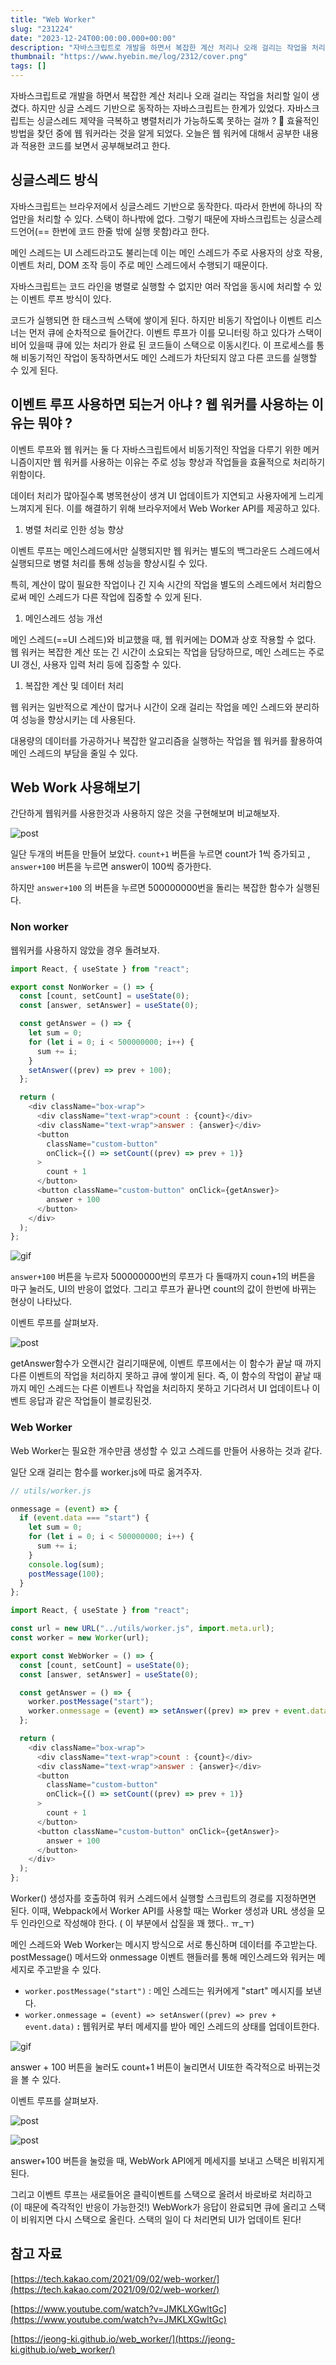 ```yaml
---
title: "Web Worker"
slug: "231224"
date: "2023-12-24T00:00:00.000+00:00"
description: "자바스크립트로 개발을 하면서 복잡한 계산 처리나 오래 걸리는 작업을 처리할 일이 생겼다. 하지만 싱글 스레드 기반으로 동작하는 자바스크립트는 한계가 있었다. 자바스크립트는 싱글스레드 제약을 극복하고 병렬처리가 가능하도록 못하는 걸까 ? 효율적인 방법을 찾던 중에 웹 워커라는 것을 알게 되었다. 오늘은 웹 워커에 대해서 공부한 내용과 적용한 코드를 보면서 공부해보려고 한다."
thumbnail: "https://www.hyebin.me/log/2312/cover.png"
tags: []
---
```


자바스크립트로 개발을 하면서 복잡한 계산 처리나 오래 걸리는 작업을 처리할 일이 생겼다. 하지만 싱글 스레드 기반으로 동작하는 자바스크립트는 한계가 있었다. 자바스크립트는 싱글스레드 제약을 극복하고 병렬처리가 가능하도록 못하는 걸까 ? 🤔 효율적인 방법을 찾던 중에 웹 워커라는 것을 알게 되었다. 오늘은 웹 워커에 대해서 공부한 내용과 적용한 코드를 보면서 공부해보려고 한다.

## 싱글스레드 방식

자바스크립트는 브라우저에서 싱글스레드 기반으로 동작한다. 따라서 한번에 하나의 작업만을 처리할 수 있다. 스택이 하나밖에 없다. 그렇기 때문에 자바스크립트는 싱글스레드언어(== 한번에 코드 한줄 밖에 실행 못함)라고 한다.

메인 스레드는 UI 스레드라고도 불리는데 이는 메인 스레드가 주로 사용자의 상호 작용, 이벤트 처리, DOM 조작 등이 주로 메인 스레드에서 수행되기 때문이다.

자바스크립트는 코드 라인을 병렬로 실행할 수 없지만 여러 작업을 동시에 처리할 수 있는 이벤트 루프 방식이 있다.

코드가 실행되면 한 태스크씩 스택에 쌓이게 된다. 하지만 비동기 작업이나 이벤트 리스너는 먼저 큐에 순차적으로 들어간다. 이벤트 루프가 이를 모니터링 하고 있다가 스택이 비어 있을때 큐에 있는 처리가 완료 된 코드들이 스택으로 이동시킨다. 이 프로세스를 통해 비동기적인 작업이 동작하면서도 메인 스레드가 차단되지 않고 다른 코드를 실행할 수 있게 된다.

## 이벤트 루프 사용하면 되는거 아냐 ? 웹 워커를 사용하는 이유는 뭐야 ?

이벤트 루프와 웹 워커는 둘 다 자바스크립트에서 비동기적인 작업을 다루기 위한 메커니즘이지만 웹 워커를 사용하는 이유는 주로 성능 향상과 작업들을 효율적으로 처리하기 위함이다.

데이터 처리가 많아질수록 병목현상이 생겨 UI 업데이트가 지연되고 사용자에게 느리게 느껴지게 된다. 이를 해결하기 위해 브라우저에서 Web Worker API를 제공하고 있다.

1. 병렬 처리로 인한 성능 향상

이벤트 루프는 메인스레드에서만 실행되지만 웹 워커는 별도의 백그라운드 스레드에서 실행되므로 병렬 처리를 통해 성능을 향상시킬 수 있다.

특히, 계산이 많이 필요한 작업이나 긴 지속 시간의 작업을 별도의 스레드에서 처리함으로써 메인 스레드가 다른 작업에 집중할 수 있게 된다.

1. 메인스레드 성능 개선

메인 스레드(==UI 스레드)와 비교했을 때, 웹 워커에는 DOM과 상호 작용할 수 없다. 웹 워커는 복잡한 계산 또는 긴 시간이 소요되는 작업을 담당하므로, 메인 스레드는 주로 UI 갱신, 사용자 입력 처리 등에 집중할 수 있다.

1. 복잡한 계산 및 데이터 처리

웹 워커는 일반적으로 계산이 많거나 시간이 오래 걸리는 작업을 메인 스레드와 분리하여 성능을 향상시키는 데 사용된다.

대용량의 데이터를 가공하거나 복잡한 알고리즘을 실행하는 작업을 웹 워커를 활용하여 메인 스레드의 부담을 줄일 수 있다.

## Web Work 사용해보기

간단하게 웹워커를 사용한것과 사용하지 않은 것을 구현해보며 비교해보자.

![post](/log/2312/1.png)

일단 두개의 버튼을 만들어 보았다. `count+1` 버튼을 누르면 count가 1씩 증가되고 , `answer+100` 버튼을 누르면 answer이 100씩 증가한다.

하지만 `answer+100` 의 버튼을 누르면 500000000번을 돌리는 복잡한 함수가 실행된다.

### Non worker

웹워커를 사용하지 않았을 경우 돌려보자.

```javascript
import React, { useState } from "react";

export const NonWorker = () => {
  const [count, setCount] = useState(0);
  const [answer, setAnswer] = useState(0);

  const getAnswer = () => {
    let sum = 0;
    for (let i = 0; i < 500000000; i++) {
      sum += i;
    }
    setAnswer((prev) => prev + 100);
  };

  return (
    <div className="box-wrap">
      <div className="text-wrap">count : {count}</div>
      <div className="text-wrap">answer : {answer}</div>
      <button
        className="custom-button"
        onClick={() => setCount((prev) => prev + 1)}
      >
        count + 1
      </button>
      <button className="custom-button" onClick={getAnswer}>
        answer + 100
      </button>
    </div>
  );
};
```

![gif](/log/2312/non-worker.gif)

`answer+100` 버튼을 누르자 500000000번의 루프가 다 돌때까지 coun+1의 버튼을 마구 눌러도, UI의 반응이 없었다. 그리고 루프가 끝나면 count의 값이 한번에 바뀌는 현상이 나타났다.

이벤트 루프를 살펴보자.

![post](/log/2312/event-1.png)

getAnswer함수가 오랜시간 걸리기때문에, 이벤트 루프에서는 이 함수가 끝날 때 까지 다른 이벤트의 작업을 처리하지 못하고 큐에 쌓이게 된다. 즉, 이 함수의 작업이 끝날 때까지 메인 스레드는 다른 이벤트나 작업을 처리하지 못하고 기다려서 UI 업데이트나 이벤트 응답과 같은 작업들이 블로킹된것.

### Web Worker

Web Worker는 필요한 개수만큼 생성할 수 있고 스레드를 만들어 사용하는 것과 같다.

일단 오래 걸리는 함수를 worker.js에 따로 옮겨주자.

```javascript
// utils/worker.js

onmessage = (event) => {
  if (event.data === "start") {
    let sum = 0;
    for (let i = 0; i < 500000000; i++) {
      sum += i;
    }
    console.log(sum);
    postMessage(100);
  }
};
```

```javascript
import React, { useState } from "react";

const url = new URL("../utils/worker.js", import.meta.url);
const worker = new Worker(url);

export const WebWorker = () => {
  const [count, setCount] = useState(0);
  const [answer, setAnswer] = useState(0);

  const getAnswer = () => {
    worker.postMessage("start");
    worker.onmessage = (event) => setAnswer((prev) => prev + event.data);
  };

  return (
    <div className="box-wrap">
      <div className="text-wrap">count : {count}</div>
      <div className="text-wrap">answer : {answer}</div>
      <button
        className="custom-button"
        onClick={() => setCount((prev) => prev + 1)}
      >
        count + 1
      </button>
      <button className="custom-button" onClick={getAnswer}>
        answer + 100
      </button>
    </div>
  );
};
```

Worker() 생성자를 호출하여 워커 스레드에서 실행할 스크립트의 경로를 지정하면면 된다. 이때, Webpack에서 Worker API를 사용할 때는 Worker 생성과 URL 생성을 모두 인라인으로 작성해야 한다. ( 이 부분에서 삽질을 꽤 했다.. ㅠ\_ㅜ)

메인 스레드와 Web Worker는 메시지 방식으로 서로 통신하며 데이터를 주고받는다. postMessage() 메서드와 onmessage 이벤트 핸들러를 통해 메인스레드와 워커는 메세지로 주고받을 수 있다.

- `worker.postMessage("start")` : 메인 스레드는 워커에게 "start" 메시지를 보낸다.
- `worker.onmessage = (event) => setAnswer((prev) => prev + event.data)` **:** 웹워커로 부터 메세지를 받아 메인 스레드의 상태를 업데이트한다.

![gif](/log/2312/worker.gif)

answer + 100 버튼을 눌러도 count+1 버튼이 눌리면서 UI또한 즉각적으로 바뀌는것을 볼 수 있다.

이벤트 루프를 살펴보자.

![post](/log/2312/event-2.png)

![post](/log/2312/event-3.png)

answer+100 버튼을 눌렀을 때, WebWork API에게 메세지를 보내고 스택은 비워지게 된다.

그리고 이벤트 루프는 새로들어온 클릭이벤트를 스택으로 올려서 바로바로 처리하고 (이 때문에 즉각적인 반응이 가능한것!) WebWork가 응답이 완료되면 큐에 올리고 스택이 비워지면 다시 스택으로 올린다. 스택의 일이 다 처리면되 UI가 업데이트 된다!

## 참고 자료

[https://tech.kakao.com/2021/09/02/web-worker/](https://tech.kakao.com/2021/09/02/web-worker/)

[https://www.youtube.com/watch?v=JMKLXGwltGc](https://www.youtube.com/watch?v=JMKLXGwltGc)

[https://jeong-ki.github.io/web_worker/](https://jeong-ki.github.io/web_worker/)
